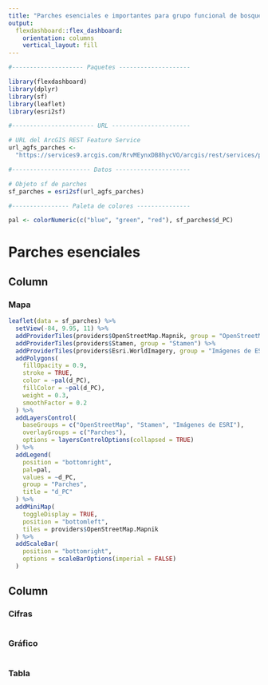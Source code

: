 ```yaml
---
title: "Parches esenciales e importantes para grupo funcional de bosque"
output: 
  flexdashboard::flex_dashboard:
    orientation: columns
    vertical_layout: fill
---
```


```r
#-------------------- Paquetes --------------------

library(flexdashboard)
library(dplyr)
library(sf)
library(leaflet)
library(esri2sf)

#----------------------- URL ----------------------

# URL del ArcGIS REST Feature Service
url_agfs_parches <-
  "https://services9.arcgis.com/RrvMEynxDB8hycVO/arcgis/rest/services/parches_esenciales_importantes_bosque_corredores/FeatureServer/0"

#---------------------- Datos ---------------------

# Objeto sf de parches
sf_parches = esri2sf(url_agfs_parches)

#---------------- Paleta de colores ---------------

pal <- colorNumeric(c("blue", "green", "red"), sf_parches$d_PC)
```

Parches esenciales
=======================================================================

Column {data-width=650}
-----------------------------------------------------------------------

### Mapa

```r
leaflet(data = sf_parches) %>%
  setView(-84, 9.95, 11) %>%
  addProviderTiles(providers$OpenStreetMap.Mapnik, group = "OpenStreetMap") %>%
  addProviderTiles(providers$Stamen, group = "Stamen") %>%
  addProviderTiles(providers$Esri.WorldImagery, group = "Imágenes de ESRI") %>%
  addPolygons(
    fillOpacity = 0.9,
    stroke = TRUE,
    color = ~pal(d_PC),
    fillColor = ~pal(d_PC),
    weight = 0.3,
    smoothFactor = 0.2
  ) %>%
  addLayersControl(
    baseGroups = c("OpenStreetMap", "Stamen", "Imágenes de ESRI"),
    overlayGroups = c("Parches"),
    options = layersControlOptions(collapsed = TRUE)    
  ) %>%  
  addLegend(
    position = "bottomright",
    pal=pal,
    values = ~d_PC, 
    group = "Parches",
    title = "d_PC"
  ) %>%  
  addMiniMap(
    toggleDisplay = TRUE,
    position = "bottomleft",
    tiles = providers$OpenStreetMap.Mapnik
  ) %>%
  addScaleBar(
    position = "bottomright",
    options = scaleBarOptions(imperial = FALSE)
  )
```

Column {data-width=350}
-----------------------------------------------------------------------

### Cifras
```r
```

### Gráfico
```r
```

### Tabla
```r
```

